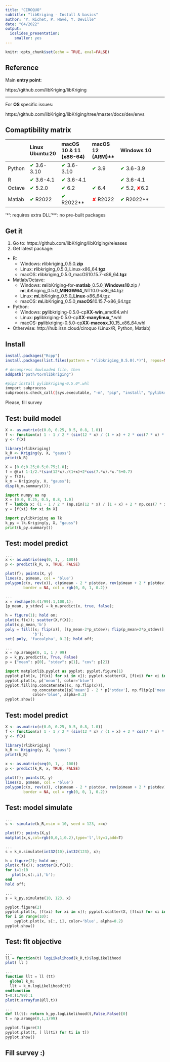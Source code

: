 ```yaml
---
title: "CIROQUO"
subtitle: "libKriging - Install & basics"
author: "Y. Richet, P. Havé, Y. Deville"
date: "04/2022"
output:
  ioslides_presentation:
    smaller: yes
---
```



```r
knitr::opts_chunk$set(echo = TRUE, eval=FALSE)
```

## Reference

Main **entry point**:

https://github.com/libKriging/libKriging

<hr/>

For **OS** specific issues:

https://github.com/libKriging/libKriging/tree/master/docs/dev/envs


## Comaptibility matrix

<!-- ✔ ⌛️ ✘ -->
|        | Linux Ubuntu:20                             | macOS 10 & 11 (x86-64)                      | macOS 12 (ARM)**                       | Windows 10                                                                  |
|:-------|:--------------------------------------------|:--------------------------------------------|:---------------------------------------|:----------------------------------------------------------------------------|
| Python | <span style="color:green">✔</span> 3.6-3.10 | <span style="color:green">✔</span> 3.6-3.10 | <span style="color:green">✔</span> 3.9 | <span style="color:green">✔</span> 3.6-3.9                                  |
| R      | <span style="color:green">✔</span> 3.6-4.1  | <span style="color:green">✔</span> 3.6-4.1  |                                        | <span style="color:green">✔</span> 3.6-4.1                                  |
| Octave | <span style="color:green">✔</span> 5.2.0    | <span style="color:green">✔</span> 6.2      | <span style="color:green">✔</span> 6.4 | <span style="color:green">✔</span> 5.2, <span style="color:red">✘</span>6.2 |
| Matlab | <span style="color:green">️✔</span> R2022   | <span style="color:green">✔</span> R2022**  | <span style="color:red">✘</span> R2022 | <span style="color:green">✔</span> R2022**                                  |

'*': requires extra DLL
'**': no pre-built packages


## Get it

1. Go to: https://github.com/libKriging/libKriging/releases
2. Get latest package:
  * R:
    * Windows: **r**libkriging_0.5.0.**zip**
    * Linux: **r**libkriging_0.5.0_Linux-x86_64.**tgz**
    * macOS: **r**libkriging_0.5.0_macOS10.15.7-x86_64.**tgz**
  * Matlab/Octave:
    * Windows: **m**libKriging-for-**matlab**_0.5.0_**Windows10**.zip / **m**LibKriging_0.5.0_**MINGW64**_NT10.0-x86_64.tgz
    * Linux: **m**LibKriging_0.5.0_**Linux**-x86_64.tgz
    * macOS: **m**LibKriging_0.5.0_**macOS**10.15.7-x86_64.tgz 
  * Python: 
    * Windows: **py**libkriging-0.5.0-cp**XX**-**win**_amd64.whl
    * Linux: **py**libkriging-0.5.0-cp**XX**-**manylinux**_*.whl
    * macOS: **py**libkriging-0.5.0-cp**XX**-**macosx**_10_15_x86_64.whl
  * Otherwise: http://hub.irsn.cloud/ciroquo (Linux/R, Python, Matlab)
  

## Install

```r
install.packages("Rcpp")
install.packages(list.files(pattern = "rlibkriging_0.5.0(.*)"), repos=NULL)
```

```octave
# decompress dowloaded file, then
addpath("path/to/mlibkriging")
```


```bash
#pip3 install pylibkriging-0.5.0*.whl
immport subprocess
subprocess.check_call([sys.executable, "-m", "pip", "install", "pylibkriging-0.5.0*.whl"])
```


Please, fill survey

## Test: build model

```r
X <- as.matrix(c(0.0, 0.25, 0.5, 0.8, 1.0))
f <- function(x) 1 - 1 / 2 * (sin(12 * x) / (1 + x) + 2 * cos(7 * x) * x^5 + 0.7)
y <- f(X)

library(rlibkriging)
k_R <- Kriging(y, X, "gauss")
print(k_R)
```

```octave
X = [0.0;0.25;0.5;0.75;1.0];
f = @(x) 1-1/2.*(sin(12*x)./(1+x)+2*cos(7.*x).*x.^5+0.7)
y = f(X);
k_m = Kriging(y, X, "gauss");
disp(k_m.summary());
```

```python
import numpy as np
X = [0.0, 0.25, 0.5, 0.8, 1.0]
f = lambda x: (1 - 1 / 2 * (np.sin(12 * x) / (1 + x) + 2 * np.cos(7 * x) * x ** 5 + 0.7))
y = [f(xi) for xi in X]

import pylibkriging as lk
k_py = lk.Kriging(y, X, "gauss")
print(k_py.summary())
```

## Test: model predict

```r
...
x <- as.matrix(seq(0, 1, , 100))
p <- predict(k_R, x, TRUE, FALSE)

plot(f); points(X, y)
lines(x, p$mean, col = 'blue')
polygon(c(x, rev(x)), c(p$mean - 2 * p$stdev, rev(p$mean + 2 * p$stdev)), 
        border = NA, col = rgb(0, 0, 1, 0.2))
```

```octave
...
x = reshape(0:(1/99):1,100,1);
[p_mean, p_stdev] = k_m.predict(x, true, false);

h = figure(1); hold on;
plot(x,f(x)); scatter(X,f(X));
plot(x,p_mean,'b')
poly = fill([x; flip(x)], [(p_mean-2*p_stdev); flip(p_mean+2*p_stdev)],
            'b');
set( poly, 'facealpha', 0.2); hold off;
```

```python
...
x = np.arange(0, 1, 1 / 99)
p = k_py.predict(x, True, False)
p = {"mean": p[0], "stdev": p[1], "cov": p[2]} 

import matplotlib.pyplot as pyplot; pyplot.figure(1)
pyplot.plot(x, [f(xi) for xi in x]); pyplot.scatter(X, [f(xi) for xi in X])
pyplot.plot(x, p['mean'], color='blue')
pyplot.fill(np.concatenate((x, np.flip(x))),
            np.concatenate((p['mean'] - 2 * p['stdev'], np.flip(p['mean'] + 2 * p['stdev']))),
            color='blue', alpha=0.2)
pyplot.show()
```

## Test: model predict

```r
X <- as.matrix(c(0.0, 0.25, 0.5, 0.8, 1.0))
f <- function(x) 1 - 1 / 2 * (sin(12 * x) / (1 + x) + 2 * cos(7 * x) * x^5 + 0.7)
y <- f(X)

library(rlibkriging)
k_R <- Kriging(y, X, "gauss")
print(k_R)

x <- as.matrix(seq(0, 1, , 100))
p <- predict(k_R, x, TRUE, FALSE)

plot(f); points(X, y)
lines(x, p$mean, col = 'blue')
polygon(c(x, rev(x)), c(p$mean - 2 * p$stdev, rev(p$mean + 2 * p$stdev)), 
        border = NA, col = rgb(0, 0, 1, 0.2))
```

## Test: model simulate


```r
...
s <- simulate(k_R,nsim = 10, seed = 123, x=x)

plot(f); points(X,y)
matplot(x,s,col=rgb(0,0,1,0.2),type='l',lty=1,add=T)
```

```octave
...
s = k_m.simulate(int32(10),int32(123), x);

h = figure(2); hold on;
plot(x,f(x)); scatter(X,f(X));
for i=1:10
   plot(x,s(:,i),'b');
end
hold off;
```

```python
...
s = k_py.simulate(10, 123, x)

pyplot.figure(2)
pyplot.plot(x, [f(xi) for xi in x]); pyplot.scatter(X, [f(xi) for xi in X])
for i in range(10):
    pyplot.plot(x, s[:, i], color='blue', alpha=0.2)
pyplot.show()
```


## Test: fit objective


```r
...
ll = function(t) logLikelihood(k_R,t)$logLikelihood
plot( ll )
```

```octave
...
function llt = ll (tt) 
  global k_m; 
  llt = k_m.logLikelihood(tt)
endfunction
t=0:(1/99):1
plot(t,arrayfun(@ll,t))
```

```python
...
def ll(t): return k_py.logLikelihood(t,False,False)[0]
t = np.arange(0,1,1/99)

pyplot.figure(3)
pyplot.plot(t, [ ll(ti) for ti in t])
pyplot.show()
```

## Fill survey :)


